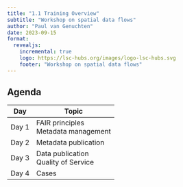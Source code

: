```yaml
---
title: "1.1 Training Overview"
subtitle: "Workshop on spatial data flows"
author: "Paul van Genuchten"
date: 2023-09-15
format:
  revealjs:
    incremental: true
    logo: https://lsc-hubs.org/images/logo-lsc-hubs.svg
    footer: "Workshop on spatial data flows"
---
```


## Agenda  

| Day | Topic |
| --- | --- |
| Day 1 | FAIR principles<br/>Metadata management |
| Day 2 | Metadata publication |
| Day 3 | Data publication<br/>Quality of Service |
| Day 4 | Cases |




